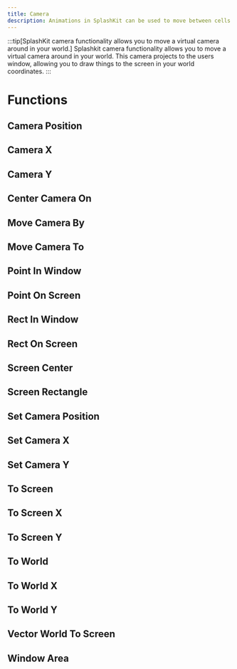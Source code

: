 ```yaml
---
title: Camera
description: Animations in SplashKit can be used to move between cells in bitmaps and sprites. Each animation generates a number sequence that can then be used when drawing bitmaps.
---
```

:::tip[SplashKit camera functionality allows you to move a virtual camera around in your world.]
Splashkit camera functionality allows you to move a virtual camera around in your world. This camera projects to the users window, allowing you to draw things to the screen in your world coordinates.
:::


# Functions
## Camera Position
## Camera X
## Camera Y
## Center Camera On
## Move Camera By
## Move Camera To
## Point In Window
## Point On Screen
## Rect In Window
## Rect On Screen
## Screen Center
## Screen Rectangle
## Set Camera Position
## Set Camera X
## Set Camera Y
## To Screen
## To Screen X
## To Screen Y
## To World
## To World X
## To World Y
## Vector World To Screen
## Window Area

